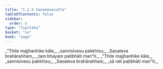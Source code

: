 ```yaml
---
title: "1.2.5 Saṇamānasutta"
tableOfContents: false
sidebar:
  order: 6
type: "tipitaka"
basket: "su"
book: "saga"
---
```



<DynamicBreadcrumb />

<Division number="15" book="saga" bookNo="12" page="7">

<Paragraph number="51" type="verses" book="saga">
_“Ṭhite majjhanhike kāle,_  
_sannisīvesu pakkhisu;_  
_Saṇateva brahāraññaṃ,_  
_taṃ bhayaṃ paṭibhāti man”ti._  

</Paragraph>

<Paragraph number="52" type="verses" book="saga">
_“Ṭhite majjhanhike kāle,_  
_sannisīvesu pakkhisu;_  
_Saṇateva brahāraññaṃ,_  
_sā rati paṭibhāti man”ti._
</Paragraph>
</Division>